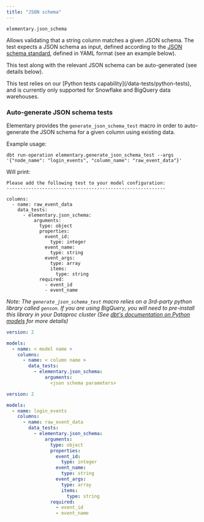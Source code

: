 ```yaml
---
title: "JSON schema"
---
```


`elementary.json_schema`

Allows validating that a string column matches a given JSON schema. The test expects a JSON schema as input,
defined according to the [JSON schema standard](https://json-schema.org/), defined in YAML format (see an example below).

This test along with the relevant JSON schema can be auto-generated (see details below).

<Info>
This test relies on our [Python tests capability](/data-tests/python-tests), and is currently only supported for
Snowflake and BigQuery data warehouses.
</Info>


### Auto-generate JSON schema tests

Elementary provides the `generate_json_schema_test` macro in order to auto-generate the JSON schema for a given
column using existing data.

Example usage:

```shell
dbt run-operation elementary.generate_json_schema_test --args '{"node_name": "login_events", "column_name": "raw_event_data"}'
```

Will print:

```shell
Please add the following test to your model configuration:
----------------------------------------------------------

columns:
  - name: raw_event_data
    data_tests:
      - elementary.json_schema:
          arguments:
            type: object
            properties:
              event_id:
                type: integer
              event_name:
                type: string
              event_args:
                type: array
                items:
                  type: string
            required:
              - event_id
              - event_name
```

_Note: The `generate_json_schema_test` macro relies on a 3rd-party python library called `genson`. If you are using
BigQuery, you will need to pre-install this library in your Dataproc cluster (See [dbt's documentation on Python models](https://docs.getdbt.com/docs/building-a-dbt-project/building-models/python-models#specific-data-platforms)
for more details)_

<RequestExample>

```yml Models
version: 2

models:
  - name: < model name >
    columns:
      - name: < column name >
        data_tests:
          - elementary.json_schema: 
              arguments:
                <json schema parameters>
```

```yml Models example
version: 2

models:
  - name: login_events
    columns:
      - name: raw_event_data
        data_tests:
          - elementary.json_schema:
              arguments:
                type: object
                properties:
                  event_id:
                    type: integer
                  event_name:
                    type: string
                  event_args:
                    type: array
                    items:
                      type: string
                required:
                  - event_id
                  - event_name
```

</RequestExample>
